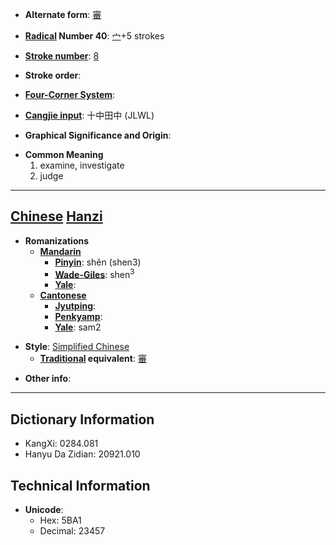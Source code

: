 * '''Alternate form''': [[審]]

* '''[[Wiktionary:Chinese radical index| Radical]] Number 40''': [[Wiktionary:Chinese radical index 宀|宀]]+5 strokes

* '''[[Wiktionary:Chinese total strokes index|Stroke number]]''': [[Wiktionary:Chinese total strokes index 8|8]]

* '''Stroke order''': 

* '''[[Wiktionary:Chinese four corner index|Four-Corner System]]''': 

* '''[[Wiktionary:Chinese Cangjie index|Cangjie input]]''': 十中田中 (JLWL)

* '''Graphical Significance and Origin''': 

* '''Common Meaning'''
*#examine, investigate
*# judge


----

== [[Chinese]] [[Hanzi]] ==

* '''Romanizations'''
** '''[[Mandarin]]'''
*** '''[[Pinyin]]''': shěn (shen3)
*** '''[[Wade-Giles]]''': shen<sup>3</sup>
*** '''[[Yale]]''': 
** '''[[Cantonese]]'''
*** '''[[Jyutping]]''':
*** '''[[Penkyamp]]''': 
*** '''[[Yale]]''': sam2

* '''Style''': [[Simplified Chinese]] 
** '''[[Traditional Chinese|Traditional]] equivalent''': [[審]]

* '''Other info''': 

----

== Dictionary Information ==

* KangXi: 0284.081
* Hanyu Da Zidian: 20921.010

== Technical Information ==

* '''Unicode''':
** Hex: 5BA1
** Decimal: 23457